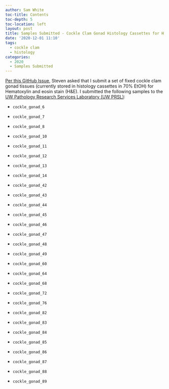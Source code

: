 ```yaml
---
author: Sam White
toc-title: Contents
toc-depth: 5
toc-location: left
layout: post
title: Samples Submitted - Cockle Clam Gonad Histology Cassettes for H and E
date: '2020-12-01 11:10'
tags:
  - cockle clam
  - histology
categories:
  - 2020
  - Samples Submitted
---
```

[Per this GitHub Issue](https://github.com/RobertsLab/resources/issues/938), Steven asked that I submit a set of fixed cockle clam gonad tissues (currently stored in histology cassettes in 70% EtOH) for  Hematoxylin and eosin stain (H&E). I submitted the following samples to the [UW Pathology Research Services Laboratory (UW PRSL)](https://dlmp.uw.edu/research/pathology-research-services-lab):

- `cockle_gonad_6`

- `cockle_gonad_7`

- `cockle_gonad_8`

- `cockle_gonad_10`

- `cockle_gonad_11`

- `cockle_gonad_12`

- `cockle_gonad_13`

- `cockle_gonad_14`

- `cockle_gonad_42`

- `cockle_gonad_43`

- `cockle_gonad_44`

- `cockle_gonad_45`

- `cockle_gonad_46`

- `cockle_gonad_47`

- `cockle_gonad_48`

- `cockle_gonad_49`

- `cockle_gonad_60`

- `cockle_gonad_64`

- `cockle_gonad_68`

- `cockle_gonad_72`

- `cockle_gonad_76`

- `cockle_gonad_82`

- `cockle_gonad_83`

- `cockle_gonad_84`

- `cockle_gonad_85`

- `cockle_gonad_86`

- `cockle_gonad_87`

- `cockle_gonad_88`

- `cockle_gonad_89`
